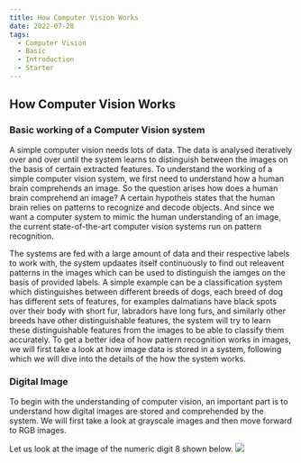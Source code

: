 ```yaml
---
title: How Computer Vision Works
date: 2022-07-28
tags:
  - Computer Vision
  - Basic
  - Introduction
  - Starter
---
```


## How Computer Vision Works

### Basic working of a Computer Vision system
A simple computer vision needs lots of data. The data is analysed iteratively over and over until the system learns to distinguish between the images on the basis of certain extracted features. To understand the working of a simple computer vision system, we first need to understand how a human brain comprehends an image. So the question arises how does a human brain comprehend an image? A certain hypotheis states that the human brain relies on patterns to recognize and decode objects. And since we want a computer system to mimic the human understanding of an image, the current state-of-the-art computer vision systems run on pattern recognition.

The systems are fed with a large amount of data and their respective labels to work with, the system updaates itself continuously to find out releavent patterns in the images which can be used to distinguish the iamges on the basis of provided labels. A simple example can be a classification system which distinguishes between different breeds of dogs, each breed of dog has different sets of features, for examples dalmatians have black spots over their body with short fur, labradors have long furs, and similarly other breeds have other distinguishable features, the system will try to learn these distinguishable features from the images to be able to classify them accurately. To get a better idea of how pattern recognition works in images, we will first take a look at how image data is stored in a system, following which we will dive into the details of the how the system works.

### Digital Image
To begin with the understanding of computer vision, an important part is to understand how digital images are stored and comprehended by the system. We will first take a look at grayscale images and then move forward to RGB images.

Let us look at the image of the numeric digit 8 shown below. 
<img src={./image_8.png}>

